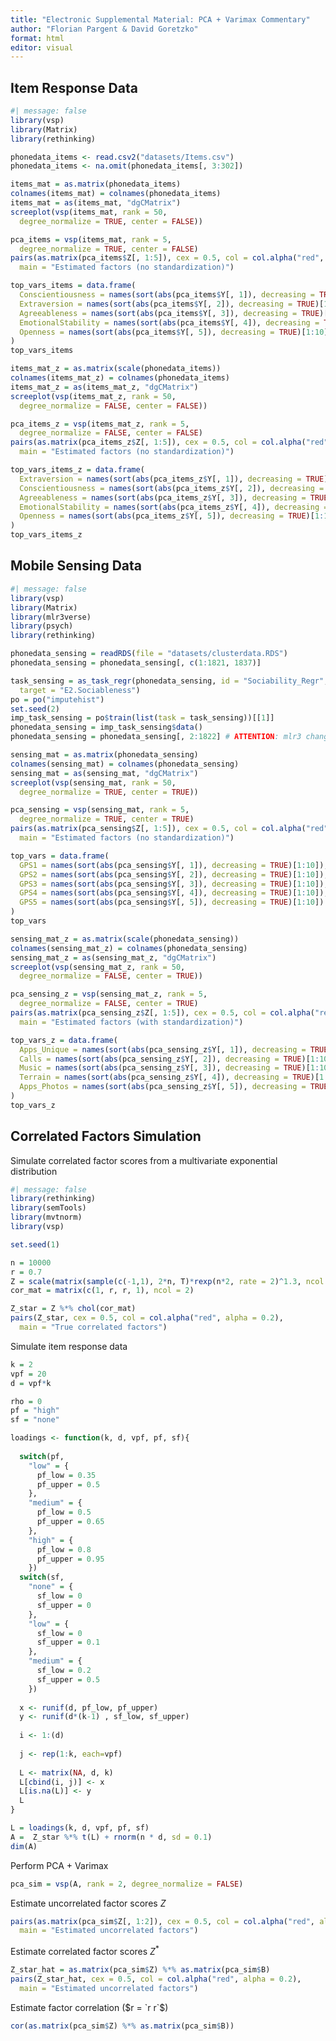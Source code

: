 ```yaml
---
title: "Electronic Supplemental Material: PCA + Varimax Commentary"
author: "Florian Pargent & David Goretzko"
format: html
editor: visual
---
```


## Item Response Data

```r
#| message: false
library(vsp)
library(Matrix)
library(rethinking)

phonedata_items <- read.csv2("datasets/Items.csv")
phonedata_items <- na.omit(phonedata_items[, 3:302])
```

```r
items_mat = as.matrix(phonedata_items)
colnames(items_mat) = colnames(phonedata_items)
items_mat = as(items_mat, "dgCMatrix")
screeplot(vsp(items_mat, rank = 50,
  degree_normalize = TRUE, center = FALSE))
```

```r
pca_items = vsp(items_mat, rank = 5,
  degree_normalize = TRUE, center = FALSE)
pairs(as.matrix(pca_items$Z[, 1:5]), cex = 0.5, col = col.alpha("red", alpha = 0.2), 
  main = "Estimated factors (no standardization)")
```

```r
top_vars_items = data.frame(
  Conscientiousness = names(sort(abs(pca_items$Y[, 1]), decreasing = TRUE)[1:10]),
  Extraversion = names(sort(abs(pca_items$Y[, 2]), decreasing = TRUE)[1:10]),
  Agreeableness = names(sort(abs(pca_items$Y[, 3]), decreasing = TRUE)[1:10]),
  EmotionalStability = names(sort(abs(pca_items$Y[, 4]), decreasing = TRUE)[1:10]),
  Openness = names(sort(abs(pca_items$Y[, 5]), decreasing = TRUE)[1:10])
)
top_vars_items
```

```r
items_mat_z = as.matrix(scale(phonedata_items))
colnames(items_mat_z) = colnames(phonedata_items)
items_mat_z = as(items_mat_z, "dgCMatrix")
screeplot(vsp(items_mat_z, rank = 50,
  degree_normalize = FALSE, center = FALSE))
```

```r
pca_items_z = vsp(items_mat_z, rank = 5,
  degree_normalize = FALSE, center = FALSE)
pairs(as.matrix(pca_items_z$Z[, 1:5]), cex = 0.5, col = col.alpha("red", alpha = 0.2), 
  main = "Estimated factors (no standardization)")
```

```r
top_vars_items_z = data.frame(
  Extraversion = names(sort(abs(pca_items_z$Y[, 1]), decreasing = TRUE)[1:10]),
  Conscientiousness = names(sort(abs(pca_items_z$Y[, 2]), decreasing = TRUE)[1:10]),
  Agreeableness = names(sort(abs(pca_items_z$Y[, 3]), decreasing = TRUE)[1:10]),
  EmotionalStability = names(sort(abs(pca_items_z$Y[, 4]), decreasing = TRUE)[1:10]),
  Openness = names(sort(abs(pca_items_z$Y[, 5]), decreasing = TRUE)[1:10])
)
top_vars_items_z
```

## Mobile Sensing Data

```r
#| message: false
library(vsp)
library(Matrix)
library(mlr3verse)
library(psych)
library(rethinking)

phonedata_sensing = readRDS(file = "datasets/clusterdata.RDS")
phonedata_sensing = phonedata_sensing[, c(1:1821, 1837)]

task_sensing = as_task_regr(phonedata_sensing, id = "Sociability_Regr",
  target = "E2.Sociableness")
po = po("imputehist")
set.seed(2)
imp_task_sensing = po$train(list(task = task_sensing))[[1]]
phonedata_sensing = imp_task_sensing$data()
phonedata_sensing = phonedata_sensing[, 2:1822] # ATTENTION: mlr3 changes variable order!
```

```r
sensing_mat = as.matrix(phonedata_sensing)
colnames(sensing_mat) = colnames(phonedata_sensing)
sensing_mat = as(sensing_mat, "dgCMatrix")
screeplot(vsp(sensing_mat, rank = 50,
  degree_normalize = TRUE, center = TRUE))
```

```r
pca_sensing = vsp(sensing_mat, rank = 5,
  degree_normalize = TRUE, center = TRUE)
pairs(as.matrix(pca_sensing$Z[, 1:5]), cex = 0.5, col = col.alpha("red", alpha = 0.2), 
  main = "Estimated factors (no standardization)")
```

```r
top_vars = data.frame(
  GPS1 = names(sort(abs(pca_sensing$Y[, 1]), decreasing = TRUE)[1:10]),
  GPS2 = names(sort(abs(pca_sensing$Y[, 2]), decreasing = TRUE)[1:10]),
  GPS3 = names(sort(abs(pca_sensing$Y[, 3]), decreasing = TRUE)[1:10]),
  GPS4 = names(sort(abs(pca_sensing$Y[, 4]), decreasing = TRUE)[1:10]),
  GPS5 = names(sort(abs(pca_sensing$Y[, 5]), decreasing = TRUE)[1:10])
)
top_vars
```

```r
sensing_mat_z = as.matrix(scale(phonedata_sensing))
colnames(sensing_mat_z) = colnames(phonedata_sensing)
sensing_mat_z = as(sensing_mat_z, "dgCMatrix")
screeplot(vsp(sensing_mat_z, rank = 50, 
  degree_normalize = FALSE, center = TRUE))
```

```r
pca_sensing_z = vsp(sensing_mat_z, rank = 5, 
  degree_normalize = FALSE, center = TRUE)
pairs(as.matrix(pca_sensing_z$Z[, 1:5]), cex = 0.5, col = col.alpha("red", alpha = 0.2), 
  main = "Estimated factors (with standardization)")
```

```r
top_vars_z = data.frame(
  Apps_Unique = names(sort(abs(pca_sensing_z$Y[, 1]), decreasing = TRUE)[1:10]),
  Calls = names(sort(abs(pca_sensing_z$Y[, 2]), decreasing = TRUE)[1:10]),
  Music = names(sort(abs(pca_sensing_z$Y[, 3]), decreasing = TRUE)[1:10]),
  Terrain = names(sort(abs(pca_sensing_z$Y[, 4]), decreasing = TRUE)[1:10]),
  Apps_Photos = names(sort(abs(pca_sensing_z$Y[, 5]), decreasing = TRUE)[1:10])
)
top_vars_z
```

## Correlated Factors Simulation

Simulate correlated factor scores from a multivariate exponential distribution

```r
#| message: false
library(rethinking)
library(semTools)
library(mvtnorm)
library(vsp)

set.seed(1)

n = 10000
r = 0.7
Z = scale(matrix(sample(c(-1,1), 2*n, T)*rexp(n*2, rate = 2)^1.3, ncol = 2))
cor_mat = matrix(c(1, r, r, 1), ncol = 2)

Z_star = Z %*% chol(cor_mat)
pairs(Z_star, cex = 0.5, col = col.alpha("red", alpha = 0.2), 
  main = "True correlated factors")
```

Simulate item response data

```r
k = 2
vpf = 20
d = vpf*k

rho = 0
pf = "high"
sf = "none"

loadings <- function(k, d, vpf, pf, sf){
  
  switch(pf,
    "low" = {
      pf_low = 0.35
      pf_upper = 0.5
    },
    "medium" = {
      pf_low = 0.5
      pf_upper = 0.65
    },
    "high" = {
      pf_low = 0.8
      pf_upper = 0.95
    })
  switch(sf,
    "none" = {
      sf_low = 0
      sf_upper = 0
    },
    "low" = {
      sf_low = 0
      sf_upper = 0.1
    },
    "medium" = {
      sf_low = 0.2
      sf_upper = 0.5
    })
  
  x <- runif(d, pf_low, pf_upper)
  y <- runif(d*(k-1) , sf_low, sf_upper)
  
  i <- 1:(d)
  
  j <- rep(1:k, each=vpf)
  
  L <- matrix(NA, d, k)
  L[cbind(i, j)] <- x
  L[is.na(L)] <- y
  L
}

L = loadings(k, d, vpf, pf, sf)
A =  Z_star %*% t(L) + rnorm(n * d, sd = 0.1)
dim(A)
```

Perform PCA + Varimax

```r
pca_sim = vsp(A, rank = 2, degree_normalize = FALSE)
```

Estimate uncorrelated factor scores $Z$

```r
pairs(as.matrix(pca_sim$Z[, 1:2]), cex = 0.5, col = col.alpha("red", alpha = 0.2), 
  main = "Estimated uncorrelated factors")
```

Estimate correlated factor scores $Z^*$

```r
Z_star_hat = as.matrix(pca_sim$Z) %*% as.matrix(pca_sim$B)
pairs(Z_star_hat, cex = 0.5, col = col.alpha("red", alpha = 0.2), 
  main = "Estimated uncorrelated factors")
```

Estimate factor correlation ($r = `r r`$)

```r
cor(as.matrix(pca_sim$Z) %*% as.matrix(pca_sim$B))
```
